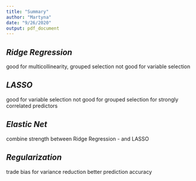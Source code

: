 ```yaml
---
title: "Summary"
author: "Martyna"
date: "9/26/2020"
output: pdf_document
---
```


## *Ridge Regression*
good for multicollinearity, grouped selection
not good for variable selection

## *LASSO*
good for variable selection
not good for grouped selection for strongly correlated predictors

## *Elastic Net*
combine strength between Ridge Regression - and LASSO

## *Regularization*
trade bias for variance reduction
better prediction accuracy
